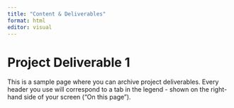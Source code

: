 ```yaml
---
title: "Content & Deliverables"
format: html
editor: visual
---
```


# Project Deliverable 1

This is a sample page where you can archive project deliverables. Every header you use will correspond to a tab in the legend - shown on the right-hand side of your screen ("On this page").
